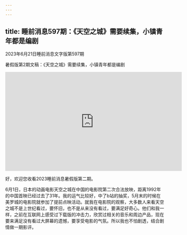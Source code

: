 ```yaml
---
---
---
```

title: 睡前消息597期：《天空之城》需要续集，小镇青年都是编剧
---

2023年6月21日睡前消息文字版第597期

暑假版第2期文稿：《天空之城》需要续集，小镇青年都是编剧

<iframe width="560" height="315" src="https://www.youtube.com/embed/A8OffSQPnuk" title="YouTube video player" frameborder="0" allow="accelerometer; autoplay; clipboard-write; encrypted-media; gyroscope; picture-in-picture; web-share" allowfullscreen></iframe>

好，欢迎您收看2023睡前消息暑假版第二期。

6月1日，日本的动画电影天空之城在中国的电影院第二次合法放映，距离1992年的中国首映已经过去了31年。我的运气比较好，中了b站的抽奖，5月末的时候在美罗城的电影院就参加了提前点映活动。就我在电影院的观察，大多数人来看天空之城不是上世纪看过，要怀旧，也不是从来没有看过，要满足好奇心。他们和我一样，之前在互联网上感受过下载版的冲击力，欣赏过相关的音乐和周边产品，现在要来满足没有看过大屏幕的遗憾，要享受电影的气氛。所以我也不怕剧透，结合剧情做一期影评。​
